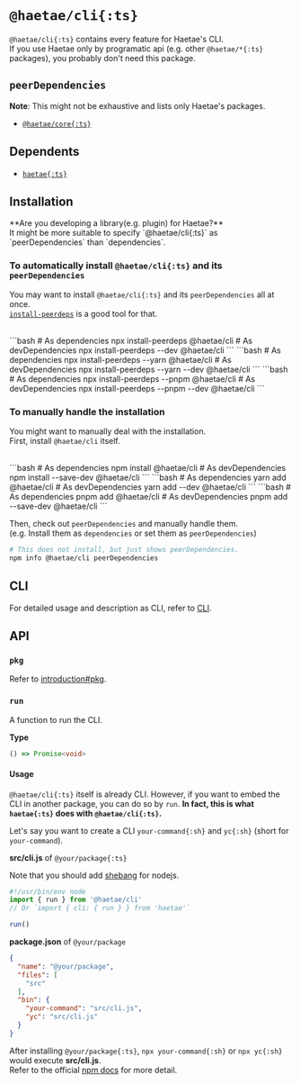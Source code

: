 
# `@haetae/cli{:ts}`

`@haetae/cli{:ts}` contains every feature for Haetae's CLI.<br/>
If you use Haetae only by programatic api (e.g. other `@haetae/*{:ts}` packages), you probably don't need this package.

## `peerDependencies`

**Note**: This might not be exhaustive and lists only Haetae's packages.

- [`@haetae/core{:ts}`](./core)

## Dependents

- [`haetae{:ts}`](./haetae)

## Installation

<Callout>
  **Are you developing a library(e.g. plugin) for Haetae?** <br />
  It might be more suitable to specify `@haetae/cli{:ts}` as `peerDependencies` than `dependencies`.
</Callout>

### To automatically install `@haetae/cli{:ts}` and its `peerDependencies`

You may want to install `@haetae/cli{:ts}` and its `peerDependencies` all at once. <br/>
[`install-peerdeps`](https://www.npmjs.com/package/install-peerdeps) is a good tool for that.

<br/>

<PkgManagerTabs>
```bash
# As dependencies
npx install-peerdeps @haetae/cli
# As devDependencies
npx install-peerdeps --dev @haetae/cli
```
```bash
# As dependencies
npx install-peerdeps --yarn @haetae/cli
# As devDependencies
npx install-peerdeps --yarn --dev @haetae/cli
```
```bash
# As dependencies
npx install-peerdeps --pnpm @haetae/cli
# As devDependencies
npx install-peerdeps --pnpm --dev @haetae/cli
```
</PkgManagerTabs>

### To manually handle the installation

You might want to manually deal with the installation.<br/>
First, install `@haetae/cli` itself.

<br/>

<PkgManagerTabs>
```bash
# As dependencies
npm install @haetae/cli
# As devDependencies
npm install --save-dev @haetae/cli
```
```bash
# As dependencies
yarn add @haetae/cli
# As devDependencies
yarn add --dev @haetae/cli
```
```bash
# As dependencies
pnpm add @haetae/cli
# As devDependencies
pnpm add --save-dev @haetae/cli
```
</PkgManagerTabs>

Then, check out `peerDependencies` and manually handle them.<br/>
(e.g. Install them as `dependencies` or set them as `peerDependencies`)

```bash
# This does not install, but just shows peerDependencies.
npm info @haetae/cli peerDependencies
```
## CLI

For detailed usage and description as CLI, refer to [CLI](../cli).

## API

### `pkg`

Refer to [introduction#pkg](./introduction#pkg).

### `run`

A function to run the CLI.

**Type**

```ts
() => Promise<void>
```

#### Usage

`@haetae/cli{:ts}` itself is already CLI.
However, if you want to embed the CLI in another package, you can do so by `run`.
**In fact, this is what `haetae{:ts}` does with `@haetae/cli{:ts}`.**

Let's say you want to create a CLI `your-command{:sh}` and `yc{:sh}` (short for `your-command`).

**src/cli.js** of `@your/package{:ts}`

Note that you should add [shebang](https://en.wikipedia.org/wiki/Shebang_(Unix)) for nodejs.

```js
#!/usr/bin/env node
import { run } from '@haetae/cli'
// Or `import { cli: { run } } from 'haetae'`

run()
```

**package.json** of `@your/package`

```json
{
  "name": "@your/package",
  "files": [
    "src"
  ],
  "bin": {
    "your-command": "src/cli.js",
    "yc": "src/cli.js"
  }
}
```

After installing `@your/package{:ts}`, `npx your-command{:sh}` or `npx yc{:sh}` would execute **src/cli.js**.<br/>
Refer to the official [npm docs](https://docs.npmjs.com/cli/v8/configuring-npm/package-json#bin) for more detail.
